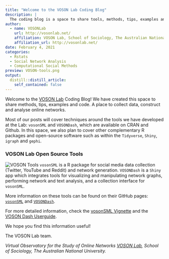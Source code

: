 ```yaml
---
title: "Welcome to the VOSON Lab Coding Blog"
description: |
  The coding blog is a space to share tools, methods, tips, examples and code. A place to collect data, construct and analyse online networks.
author:
  - name: VOSONLab 
    url: http://vosonlab.net/
    affiliation: VOSON Lab, School of Sociology, The Australian National University
    affiliation_url: http://vosonlab.net/
date: February 4, 2021
categories:
  - Rstats
  - Social Network Analysis
  - Computational Social Methods
preview: VOSON-tools.png
output:
  distill::distill_article:
    self_contained: false
---
```


Welcome to the [VOSON Lab](http://vosonlab.net/) Coding Blog! We have created this space to share methods, tips, examples and code. A place to collect data, construct and analyse online networks. 

Most of our posts will cover techniques around the tools we have developed at the Lab: `vosonSML` and `VOSONDash`, which are available on CRAN and Github. In this space, we also plan to cover other complementary R packages and open-source software such as within the `Tidyverse`, `Shiny`, `igraph` and `gephi`.

### VOSON Lab Open Source Tools

![VOSON Tools](VOSON-tools.png)
`vosonSML` is a R package for social media data collection (Twitter, YouTube and Reddit) and network generation. `VOSONDash` is a `Shiny` app which integrates tools for visualizing and manipulating network graphs, performing network and text analysis, and a collection interface for `vosonSML`.

More information on these tools can be found on their GitHub pages: [`vosonSML`](https://github.com/vosonlab/vosonSML) and
[`VOSONDash`](https://github.com/vosonlab/VOSONDash). 

For more detailed information, check the [vosonSML Vignette](https://vosonlab.github.io/vosonSML/articles/Intro-to-vosonSML.html) and the [VOSON Dash Userguide](https://vosonlab.github.io/VOSONDashDocs/). 

We hope you find this information useful!

The VOSON Lab team.

*Virtual Observatory for the Study of Online Networks [VOSON Lab](http://vosonlab.net/), School of Sociology, The Australian National University.*
